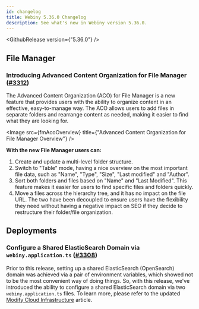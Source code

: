 ```yaml
---
id: changelog
title: Webiny 5.36.0 Changelog
description: See what's new in Webiny version 5.36.0.
---
```



<GithubRelease version={"5.36.0"} />

## File Manager

### Introducing Advanced Content Organization for File Manager ([#3312](https://github.com/webiny/webiny-js/pull/3312))

The Advanced Content Organization (ACO) for File Manager is a new feature that provides users with the ability to organize content in an effective, easy-to-manage way. The ACO allows users to add files in separate folders and rearrange content as needed, making it easier to find what they are looking for.

<Image src={fmAcoOverview} title={"Advanced Content Organization for File Manager Overview"} />

**With the new File Manager users can:**

1. Create and update a multi-level folder structure.
2. Switch to "Table" mode, having a nice overview on the most important file data, such as "Name", "Type", "Size", "Last modified" and "Author". 
3. Sort both folders and files based on "Name" and "Last Modified". This feature makes it easier for users to find specific files and folders quickly.
4. Move a files across the hierarchy tree, and it has no impact on the file URL. The two have been decoupled to ensure users have the flexibility they need without having a negative impact on SEO if they decide to restructure their folder/file organization.

## Deployments

### Configure a Shared ElasticSearch Domain via `webiny.application.ts` ([#3308](https://github.com/webiny/webiny-js/pull/3308))

Prior to this release, setting up a shared ElasticSearch (OpenSearch) domain was achieved via a pair of environment variables, which showed not to be the most convenient way of doing things. So, with this release, we've introduced the ability to configure a shared ElasticSearch domain via two `webiny.application.ts` files. To learn more, please refer to the updated [Modify Cloud Infrastructure](/docs/{exact:5.36.x}/infrastructure/basics/modify-cloud-infrastructure#using-a-shared-amazon-elasticsearch-open-search-domain) article.

